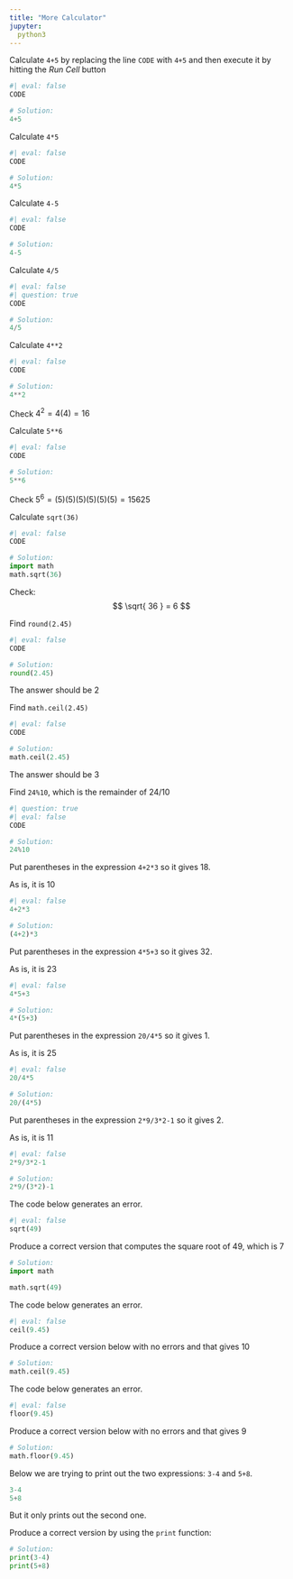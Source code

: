 ```yaml
---
title: "More Calculator"
jupyter:
  python3
---
```


Calculate `4+5` by replacing the line `CODE` with `4+5` and then execute it by hitting the _Run Cell_ button

```python
#| eval: false
CODE
```
```python
# Solution:
4+5
```

Calculate `4*5`

```python
#| eval: false
CODE
```
```python
# Solution:
4*5
```

Calculate `4-5`
```python
#| eval: false
CODE
```
```python
# Solution:
4-5
```

Calculate `4/5`
```python
#| eval: false
#| question: true
CODE
```
```python
# Solution:
4/5
```

Calculate `4**2`
```python
#| eval: false
CODE
```
```python
# Solution:
4**2
```

Check  $4^2=4(4)=16$

Calculate `5**6`
```python
#| eval: false
CODE
```
```python
# Solution:
5**6
```

Check  $5^6=(5)(5)(5)(5)(5)(5)=15625$


Calculate `sqrt(36)`
```python
#| eval: false
CODE
```
```python
# Solution:
import math
math.sqrt(36)
```

Check:
$$ \sqrt{ 36 } = 6 $$

Find `round(2.45)`

```python
#| eval: false
CODE
```
```python
# Solution:
round(2.45)
```

The answer should be 2

Find `math.ceil(2.45)`
```python
#| eval: false
CODE
```
```python
# Solution:
math.ceil(2.45)
```

The answer should be 3

Find `24%10`, which is the remainder of $24/10$
```python
#| question: true
#| eval: false
CODE
```
```python
# Solution:
24%10
```

Put parentheses in the expression `4+2*3` so it gives 18.

As is, it is 10

```python
#| eval: false
4+2*3
```
```python
# Solution:
(4+2)*3
```

Put parentheses in the expression `4*5+3` so it gives 32.

As is, it is 23

```python
#| eval: false
4*5+3
```
```python
# Solution:
4*(5+3)
```

Put parentheses in the expression `20/4*5` so it gives 1.

As is, it is 25

```python
#| eval: false
20/4*5
```
```python
# Solution:
20/(4*5)
```

Put parentheses in the expression `2*9/3*2-1` so it gives 2.

As is, it is 11

```python
#| eval: false
2*9/3*2-1
```
```python
# Solution:
2*9/(3*2)-1
```

The code below generates an error.

```python
#| eval: false
sqrt(49)
```

Produce a correct version that computes the square root of 49, which is 7

```python
# Solution:
import math

math.sqrt(49)
```

The code below generates an error.

```python
#| eval: false
ceil(9.45)
```
Produce a correct version below with no errors and that gives 10

```python
# Solution:
math.ceil(9.45)
```

The code below generates an error.
```python
#| eval: false
floor(9.45)
```

Produce a correct version below with no errors and that gives 9

```python
# Solution:
math.floor(9.45)
```

Below we are trying to print out the two expressions: `3-4` and `5+8`.

```python
3-4
5+8
```

But it only prints out the second one.

Produce a correct version by using the `print` function:

```python
# Solution:
print(3-4)
print(5+8)
```
